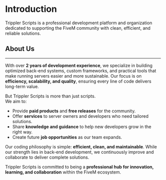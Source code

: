 # Introduction

Trippler Scripts is a professional development platform and organization dedicated to supporting the FiveM community with clean, efficient, and reliable solutions.

## About Us

***

With over **2 years of development experience**, we specialize in building optimized back-end systems, custom frameworks, and practical tools that make running servers easier and more sustainable. Our focus is on **efficiency, scalability, and quality**, ensuring every line of code delivers long-term value.

But Trippler Scripts is more than just scripts.\
We aim to:

* Provide **paid products** and **free releases** for the community.
* Offer **services** to server owners and developers who need tailored solutions.
* Share **knowledge and guidance** to help new developers grow in the right way.
* Create future **job opportunities** as our team expands.

Our coding philosophy is simple: **efficient, clean, and maintainable**. While our strength lies in back-end development, we continuously improve and collaborate to deliver complete solutions.

Trippler Scripts is committed to being a **professional hub for innovation, learning, and collaboration** within the FiveM ecosystem.